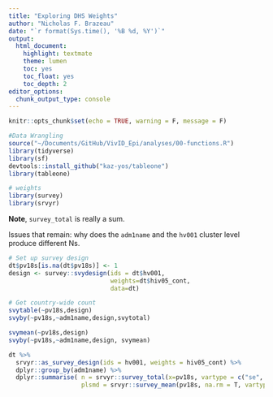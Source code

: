 ```yaml
---
title: "Exploring DHS Weights"
author: "Nicholas F. Brazeau"
date: "`r format(Sys.time(), '%B %d, %Y')`"
output: 
  html_document:
    highlight: textmate
    theme: lumen
    toc: yes
    toc_float: yes
    toc_depth: 2
editor_options: 
  chunk_output_type: console
---
```


<style>

table, td, th {
  border: none;
  padding-left: 1em;
  padding-right: 1em;
  min-width: 50%;
  margin-left: auto;
  margin-right: auto;
  margin-top: 1em;
  margin-bottom: 1em;
}

</style>

```r
knitr::opts_chunk$set(echo = TRUE, warning = F, message = F)

#Data Wrangling
source("~/Documents/GitHub/VivID_Epi/analyses/00-functions.R")
library(tidyverse)
library(sf)
devtools::install_github("kaz-yos/tableone")
library(tableone)

# weights
library(survey)
library(srvyr)

```


**Note**, `survey_total` is really a sum.

Issues that remain: why does the `adm1name` and the `hv001` cluster level produce different Ns.
```r


# Set up survey design
dt$pv18s[is.na(dt$pv18s)] <- 1
design <- survey::svydesign(ids = dt$hv001,
                            weights=dt$hiv05_cont,
                            data=dt)

# Get country-wide count
svytable(~pv18s,design) 
svyby(~pv18s,~adm1name,design,svytotal)

svymean(~pv18s,design)
svyby(~pv18s,~adm1name,design, svymean)

dt %>%
  srvyr::as_survey_design(ids = hv001, weights = hiv05_cont) %>%
  dplyr::group_by(adm1name) %>% 
  dplyr::summarise( n = srvyr::survey_total(x=pv18s, vartype = c("se", "ci")),
                    plsmd = srvyr::survey_mean(pv18s, na.rm = T, vartype = c("se", "ci"), level = 0.95))




```